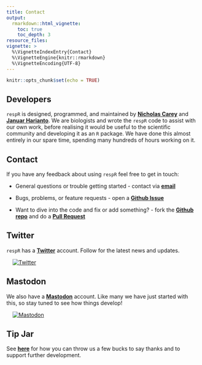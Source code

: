```yaml
---
title: Contact
output: 
  rmarkdown::html_vignette:
    toc: true
    toc_depth: 3
resource_files:
vignette: >
  %\VignetteIndexEntry{Contact}
  %\VignetteEngine{knitr::rmarkdown}
  %\VignetteEncoding{UTF-8}
---
```


```r
knitr::opts_chunk$set(echo = TRUE)
```

## Developers

`respR` is designed, programmed, and maintained by [**Nicholas Carey**](https://github.com/nicholascarey) and [**Januar Harianto**](https://github.com/januarharianto). We are biologists and wrote the `respR` code to assist with our own work, before realising it would be useful to the scientific community and developing it as an `R` package. We have done this almost entirely in our spare time, spending many hundreds of hours working on it. 

## Contact

If you have any feedback about using `respR` feel free to get in touch: 

- General questions or trouble getting started - contact via [**email**](mailto:nicholascarey@gmail.com)

- Bugs, problems, or feature requests - open a [**Github Issue**](https://github.com/januarharianto/respR/issues)

- Want to dive into the code and fix or add something? - fork the [**Github repo**](https://github.com/januarharianto/respR/) and do a [**Pull Request**](https://github.com/januarharianto/respR/pulls)

## Twitter

`respR` has a [**Twitter**](https://twitter.com/respR_pkg) account. Follow for the latest news and updates. 

&nbsp; &nbsp; [![Twitter](https://img.shields.io/twitter/follow/respR_pkg.svg?label=Follow&style=social)](https://twitter.com/respR_pkg?ref_src=twsrc%5Etfw)

## Mastodon

We also have a **<a rel="me" href="https://mas.to/@respR">Mastodon</a>** account. Like many we have just started with this, so stay tuned to see how things develop! 

&nbsp; &nbsp; [![Mastodon](https://img.shields.io/badge/dynamic/json?label=Mastodon&query=totalItems&url=https%3A%2F%2Fmas.to%2Fusers%2FrespR%2Ffollowers.json&logo=mastodon&style=social)](https://mas.to/@respR)

## Tip Jar 

See [**here**](https://januarharianto.github.io/respR/articles/support.html) for how you can throw us a few bucks to say thanks and to support further development.
